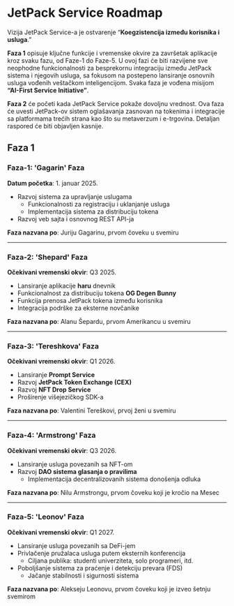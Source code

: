 # JetPack Service Roadmap

Vizija JetPack Service-a je ostvarenje “**Koegzistencija između korisnika i usluga**.”

**Faza 1** opisuje ključne funkcije i vremenske okvire za završetak aplikacije kroz svaku fazu, od Faze-1 do Faze-5. U ovoj fazi će biti razvijene sve neophodne funkcionalnosti za besprekornu integraciju između JetPack sistema i njegovih usluga, sa fokusom na postepeno lansiranje osnovnih usluga vođenih veštačkom inteligencijom. Svaka faza je vođena misijom **“AI-First Service Initiative”**.

**Faza 2** će početi kada JetPack Service pokaže dovoljnu vrednost. Ova faza će uvesti JetPack-ov sistem oglašavanja zasnovan na tokenima i integracije sa platformama trećih strana kao što su metaverzum i e-trgovina. Detaljan raspored će biti objavljen kasnije.


## Faza 1

### **Faza-1: 'Gagarin' Faza**
**Datum početka**: 1. januar 2025.

- Razvoj sistema za upravljanje uslugama
  - Funkcionalnosti za registraciju i uklanjanje usluga
  - Implementacija sistema za distribuciju tokena
- Razvoj veb sajta i osnovnog REST API-ja

**Faza nazvana po**: Juriju Gagarinu, prvom čoveku u svemiru

---

### **Faza-2: 'Shepard' Faza**
**Očekivani vremenski okvir**: Q3 2025.

- Lansiranje aplikacije **haru** dnevnik
- Funkcionalnost za distribuciju tokena **OG Degen Bunny**
- Funkcija prenosa JetPack tokena između korisnika
- Integracija podrške za eksterne novčanike

**Faza nazvana po**: Alanu Šepardu, prvom Amerikancu u svemiru

---

### **Faza-3: 'Tereshkova' Faza**
**Očekivani vremenski okvir**: Q1 2026.

- Lansiranje **Prompt Service**
- Razvoj **JetPack Token Exchange (CEX)**
- Razvoj **NFT Drop Service**
- Proširenje višejezičkog SDK-a

**Faza nazvana po**: Valentini Tereškovi, prvoj ženi u svemiru

---

### **Faza-4: 'Armstrong' Faza**
**Očekivani vremenski okvir**: Q3 2026.

- Lansiranje usluga povezanih sa NFT-om
- Razvoj **DAO sistema glasanja o pravilima**
  - Implementacija decentralizovanih sistema donošenja odluka

**Faza nazvana po**: Nilu Armstrongu, prvom čoveku koji je kročio na Mesec

---

### **Faza-5: 'Leonov' Faza**
**Očekivani vremenski okvir**: Q1 2027.

- Lansiranje usluga povezanih sa DeFi-jem
- Privlačenje pružalaca usluga putem eksternih konferencija
  - Ciljana publika: studenti univerziteta, solo programeri, itd.
- Poboljšanje sistema za praćenje i detekciju prevara (FDS)
  - Jačanje stabilnosti i sigurnosti sistema

**Faza nazvana po**: Alekseju Leonovu, prvom čoveku koji je izveo šetnju svemirom
